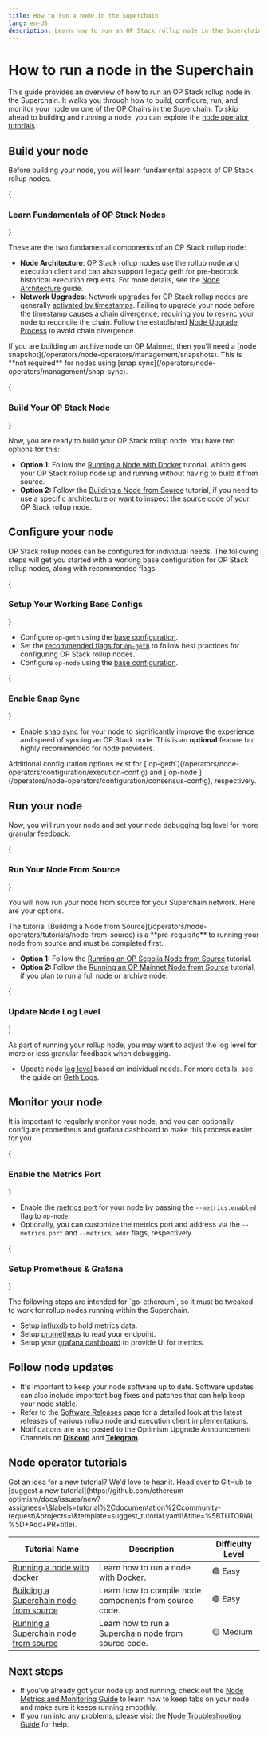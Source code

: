 ```yaml
---
title: How to run a node in the Superchain
lang: en-US
description: Learn how to run an OP Stack rollup node in the Superchain.
---
```



# How to run a node in the Superchain

This guide provides an overview of how to run an OP Stack rollup node in the Superchain. It walks you through how to build, configure, run, and monitor your node on one of the OP Chains in the Superchain. To skip ahead to building and running a node, you can explore the [node operator tutorials](#node-operator-tutorials).

## Build your node

Before building your node, you will learn fundamental aspects of OP Stack rollup nodes.

<Steps>
  {<h3>Learn Fundamentals of OP Stack Nodes</h3>}

  These are the two fundamental components of an OP Stack rollup node:

  *   **Node Architecture**: OP Stack rollup nodes use the rollup node and execution client and can also support legacy geth for pre-bedrock historical execution requests. For more details, see the [Node Architecture](/operators/node-operators/architecture) guide.
  *   **Network Upgrades**: Network upgrades for OP Stack rollup nodes are generally [activated by timestamps](/operators/node-operators/network-upgrades#activations). Failing to upgrade your node before the timestamp causes a chain divergence, requiring you to resync your node to reconcile the chain. Follow the established [Node Upgrade Process](/operators/node-operators/network-upgrades#upgrade-process) to avoid chain divergence.

  <Callout type="info">
    If you are building an archive node on OP Mainnet, then you'll need a [node snapshot](/operators/node-operators/management/snapshots). This is **not required** for nodes using [snap sync](/operators/node-operators/management/snap-sync).
  </Callout>

  {<h3>Build Your OP Stack Node</h3>}

  Now, you are ready to build your OP Stack rollup node. You have two options for this:

  *   **Option 1:** Follow the [Running a Node with Docker](/operators/node-operators/tutorials/node-from-docker) tutorial, which gets your OP Stack rollup node up and running without having to build it from source.
  *   **Option 2:** Follow the [Building a Node from Source](/operators/node-operators/tutorials/node-from-source) tutorial, if you need to use a specific architecture or want to inspect the source code of your OP Stack rollup node. 
</Steps>

## Configure your node

OP Stack rollup nodes can be configured for individual needs. The following steps will get you started with a working base configuration for OP Stack rollup nodes, along with recommended flags.

<Steps>
  {<h3>Setup Your Working Base Configs</h3>}

  *   Configure `op-geth` using the [base configuration](/operators/node-operators/configuration/base-config#working-base-configuration).
  *   Set the [recommended flags for `op-geth`](/operators/node-operators/configuration/base-config#recommended-flags-for-op-geth-configuration) to follow best practices for configuring OP Stack rollup nodes.
  *   Configure `op-node` using the [base configuration](/operators/node-operators/configuration/base-config#working-base-configuration-1).

  {<h3>Enable Snap Sync</h3>}
  
  *   Enable [snap sync](/operators/node-operators/management/snap-sync) for your node to significantly improve the experience and speed of syncing an OP Stack node. 
  This is an **optional** feature but highly recommended for node providers.

  <Callout type="info">
    Additional configuration options exist for [`op-geth`](/operators/node-operators/configuration/execution-config) and [`op-node`](/operators/node-operators/configuration/consensus-config), respectively.
  </Callout>
</Steps>

## Run your node

Now, you will run your node and set your node debugging log level for more granular feedback.

<Steps>
  {<h3>Run Your Node From Source</h3>}

 You will now run your node from source for your Superchain network. Here are your options.

  <Callout type="warning">
    The tutorial [Building a Node from Source](/operators/node-operators/tutorials/node-from-source) is a **pre-requisite** to running your node from source and must be completed first.
  </Callout>

  *   **Option 1:** Follow the [Running an OP Sepolia Node from Source](/operators/node-operators/tutorials/run-node-from-source) tutorial.
  *   **Option 2:** Follow the [Running an OP Mainnet Node from Source](/operators/node-operators/tutorials/run-node-from-source) tutorial, if you plan to run a full node or archive node.

  {<h3>Update Node Log Level</h3>}

  As part of running your rollup node, you may want to adjust the log level for more or less granular feedback when debugging.

  *   Update node [log level](/operators/node-operators/configuration/consensus-config#loglevel) based on individual needs. For more details, see the guide on [Geth Logs](https://geth.ethereum.org/docs/fundamentals/logs).
</Steps>

## Monitor your node

It is important to regularly monitor your node, and you can optionally configure prometheus and grafana dashboard to make this process easier for you.

<Steps>
  {<h3>Enable the Metrics Port</h3>}

  *   Enable the [metrics port](/operators/node-operators/management/metrics) for your node by passing the `--metrics.enabled` flag to `op-node`.
  *   Optionally, you can customize the metrics port and address via the `--metrics.port` and `--metrics.addr` flags, respectively.

  {<h3>Setup Prometheus & Grafana</h3>}

  <Callout type="warning">
  The following steps are intended for `go-ethereum`, so it must be tweaked to work for rollup nodes running within the Superchain.
  </Callout>

  *   Setup [influxdb](https://geth.ethereum.org/docs/monitoring/dashboards#setting-up-influxdb) to hold metrics data.
  *   Setup [prometheus](https://geth.ethereum.org/docs/monitoring/dashboards#setting-up-prometheus) to read your endpoint.
  *   Setup your [grafana dashboard](https://geth.ethereum.org/docs/monitoring/dashboards#setting-up-grafana) to provide UI for metrics.

</Steps>

## Follow node updates

*   It's important to keep your node software up to date. Software updates can also include important bug fixes and patches that can help keep your node stable.
*   Refer to the [Software Releases](/operators/node-operators/releases) page for a detailed look at the latest releases of various rollup node and execution client implementations.
*   Notifications are also posted to the Optimism Upgrade Announcement Channels on [**Discord**](https://discord.com/channels/667044843901681675/754090866435424270) and [**Telegram**](https://t.me/+LtAJL1Mt1PYyNjBh).

## Node operator tutorials

<Callout>
  Got an idea for a new tutorial?
  We'd love to hear it.
  Head over to GitHub to [suggest a new tutorial](https://github.com/ethereum-optimism/docs/issues/new?assignees=\&labels=tutorial%2Cdocumentation%2Ccommunity-request\&projects=\&template=suggest_tutorial.yaml\&title=%5BTUTORIAL%5D+Add+PR+title).
</Callout>

| Tutorial Name                                               | Description                                            | Difficulty Level |
| ----------------------------------------------------------- | ------------------------------------------------------ | ---------------- |
| [Running a node with docker](tutorials/node-from-docker)    | Learn how to run a node with Docker.                   | 🟢 Easy          |
| [Building a Superchain node from source](tutorials/node-from-source)   | Learn how to compile node components from source code. | 🟢 Easy          |
| [Running a Superchain node from source](tutorials/run-node-from-source) | Learn how to run a Superchain node from source code.  | 🟡 Medium        |

## Next steps

*   If you've already got your node up and running, check out the [Node Metrics and Monitoring Guide](/operators/node-operators/management/metrics) to learn how to keep tabs on your node and make sure it keeps running smoothly.
*   If you run into any problems, please visit the [Node Troubleshooting Guide](/operators/node-operators/management/troubleshooting) for help.
